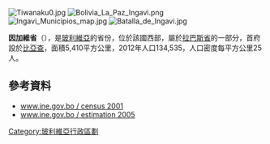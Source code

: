 [[Image:Tiwanaku0.jpg|right]]
[[Image:Bolivia_La_Paz_Ingavi.png|right]]
[[Image:Ingavi_Municipios_map.jpg|right]]
[[Image:Batalla_de_Ingavi.jpg|thumb]]

'''因加維省'''（{{lang-es|Provincia de Ingavi}}），是[[玻利維亞|玻利維亞]]的省份，位於該國西部，屬於[[拉巴斯省_(玻利維亞)|拉巴斯省]]的一部分，首府設於[[比亞查|比亞查]]，面積5,410平方公里，2012年人口134,535，人口密度每平方公里25人。

==參考資料==
* [https://web.archive.org/web/20090619201759/http://www.ine.gov.bo/comunitaria/comunitaria.aspx www.ine.gov.bo / census 2001]
* [https://web.archive.org/web/20070825045345/http://www.ine.gov.bo/pdf/boletin/np_2005_75.pdf www.ine.gov.bo / estimation 2005]

{{coord|16|43|S|68|50|W|type:adm2nd_region:BO|display=title}}

{{Bolivia-geo-stub}}
{{玻利維亞省份}}

[[Category:玻利維亞行政區劃|Category:玻利維亞行政區劃]]